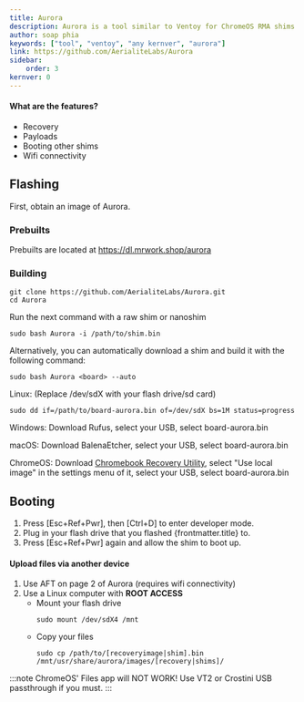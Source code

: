 ```yaml
---
title: Aurora
description: Aurora is a tool similar to Ventoy for ChromeOS RMA shims and recovery images based on Alpine Linux
author: soap phia
keywords: ["tool", "ventoy", "any kernver", "aurora"]
link: https://github.com/AerialiteLabs/Aurora
sidebar:
    order: 3
kernver: 0
---
```



<PageHeader title={frontmatter.title} description={frontmatter.description} author={frontmatter.author} link={frontmatter.link} kernver={frontmatter.kernver} nolower={frontmatter.nolower}/>

#### What are the features?
- Recovery
- Payloads
- Booting other shims
- Wifi connectivity

## Flashing

First, obtain an image of Aurora.
### Prebuilts
Prebuilts are located at https://dl.mrwork.shop/aurora
### Building
```
git clone https://github.com/AerialiteLabs/Aurora.git
cd Aurora
```
Run the next command with a raw shim or nanoshim
```
sudo bash Aurora -i /path/to/shim.bin
```
Alternatively, you can automatically download a shim and build it with the following command:
```
sudo bash Aurora <board> --auto
```

Linux: (Replace /dev/sdX with your flash drive/sd card)
```
sudo dd if=/path/to/board-aurora.bin of=/dev/sdX bs=1M status=progress
```
Windows: Download Rufus, select your USB, select board-aurora.bin

macOS: Download BalenaEtcher, select your USB, select board-aurora.bin

ChromeOS: Download [Chromebook Recovery Utility](https://chromewebstore.google.com/detail/chromebook-recovery-utili/pocpnlppkickgojjlmhdmidojbmbodfm), select "Use local image" in the settings menu of it, select your USB, select board-aurora.bin

## Booting
1. Press [Esc+Ref+Pwr], then [Ctrl+D] to enter developer mode.
2. Plug in your flash drive that you flashed {frontmatter.title} to.
3. Press [Esc+Ref+Pwr] again and allow the shim to boot up.

#### Upload files via another device
1. Use AFT on page 2 of Aurora (requires wifi connectivity)
2. Use a Linux computer with **ROOT ACCESS**
    - Mount your flash drive
        ```
        sudo mount /dev/sdX4 /mnt
        ```
    - Copy your files
        ```
        sudo cp /path/to/[recoveryimage|shim].bin /mnt/usr/share/aurora/images/[recovery|shims]/
        ```
:::note
ChromeOS' Files app will NOT WORK! Use VT2 or Crostini USB passthrough if you must.
:::
